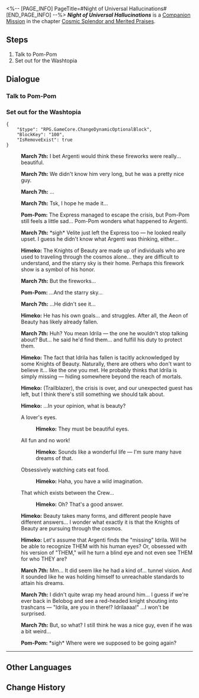 <%-- [PAGE_INFO]
PageTitle=#Night of Universal Hallucinations#
[END_PAGE_INFO] --%>
{{Stub|Dialogue.}}
{{Mission Infobox
|id            = 2000801
|title         = 
|image         = Mission Night of Universal Hallucinations.png{{subst:void|<!--$UPLOAD:<<SpriteOutput/Chronicle/2000801.png>-<Mission Night of Universal Hallucinations.png>-<Fate's Atlas Images>>-->}}
|type          = Companion
|event_name    = 
|chapter       = Cosmic Splendor and Merited Praises
|requirements  = [[Trailblaze Mission]] ''[[Silent Galaxy]]'' completed
|summary       = The Express... got swallowed by the Giant Sting!? All passengers witnessed their own desires in the wing particles of the worm. The mysterious Knight of the Beauty departed after assisting the Crew in resolving the crisis... The grand illusory night, adorned in scarlet, proved to be a fleeting cosmic hymn that faded away once it reached its zenith.<br />On a positive note... the Knight's sidekick Velite remembers his true desire, which was previously obscured by materialism.
|characters    = Himeko; March 7th; Pom-Pom; Trailblazer
|startLocation = [[Astral Express]] - [[Parlor Car]]
|world         = Astral Express
|area          = Parlor Car
|prev          = 
|next          = 
|rewards       = Trailblaze EXP*600; Stellar Jade*100; Traveler's Guide*8; Key of Knowledge*6; "Cosmic Sacrifice for Love"*1 { text = "Cosmic Sacrifice for Love" }; "A Gentleman's Fantasy"*1 { text = "A Gentleman's Fantasy" }; Credit*70,000
}}
'''''Night of Universal Hallucinations''''' is a [[Companion Mission]] in the chapter [[Cosmic Splendor and Merited Praises]].

==Steps==
# Talk to Pom-Pom
# Set out for the Washtopia

<!--
==Gameplay Notes==

--><!--
==Trial Character==

-->
==Dialogue==
{{Stub Dialogue}}
{{Dialogue End}}

===Talk to Pom-Pom{{subst:void|<!--200080102-->}}===
{{Mission Description|type=companion|location=Parlor Car|update|Pom-Pom messages you: The big spring cleaning day aboard the Express is coming really soon! Pom-Pom seems really excited. Go to the Express to check it out once everything's ready.}}
{{Dialogue Start}}

{{Dialogue End}}

===Set out for the Washtopia{{subst:void|<!--200080103-->}}===
{{Mission Description|type=companion|location=Parlor Car|update|Pom-Pom messages you: Turns out there are a whole heap of Washtopias across the universe! Once you're ready, let's go!}}
{{Dialogue Start}}
<pre>{
	"$type": "RPG.GameCore.ChangeDynamicOptionalBlock",
	"BlockKey": "100",
	"IsRemoveExist": true
}</pre>
:{{Black Screen|After some time...}}
:{{A|VO side3 yz mar7th 160.ogg}} '''March 7th:''' I bet Argenti would think these fireworks were really... beautiful.
:{{A|VO side3 yz mar7th 161.ogg}} '''March 7th:''' We didn't know him very long, but he was a pretty nice guy.
:{{A|VO side3 yz mar7th 162.ogg}} '''March 7th:''' ...
:{{A|VO side3 yz mar7th 163.ogg}} '''March 7th:''' Tsk, I hope he made it...
:{{A|VO side3 yz pompom 138.ogg}} '''Pom-Pom:''' The Express managed to escape the crisis, but Pom-Pom still feels a little sad... Pom-Pom wonders what happened to Argenti.
:<!--0.4-second delay-->
:{{A|VO side3 yz mar7th 164.ogg}} '''March 7th:''' *sigh* Velite just left the Express too &mdash; he looked really upset. I guess he didn't know what Argenti was thinking, either...
:{{A|VO side3 yz himeko 118.ogg}} '''Himeko:''' The Knights of Beauty are made up of individuals who are used to traveling through the cosmos alone... they are difficult to understand, and the starry sky is their home. Perhaps this firework show is a symbol of his honor.
:{{A|VO side3 yz mar7th 165.ogg}} '''March 7th:''' But the fireworks...
:{{A|VO side3 yz pompom 139.ogg}} '''Pom-Pom:''' ...And the starry sky...
:{{A|VO side3 yz mar7th 166.ogg}} '''March 7th:''' ...He didn't see it...
:{{A|VO side3 yz himeko 119.ogg}} '''Himeko:''' He has his own goals... and struggles. After all, the Aeon of Beauty has likely already fallen.
:<!--0.3-second delay-->
:{{A|VO side3 yz mar7th 167.ogg}} '''March 7th:''' Huh? You mean Idrila &mdash; the one he wouldn't stop talking about? But... he said he'd find them... and fulfill his duty to protect them.
:{{A|VO side3 yz himeko 120.ogg}} '''Himeko:''' The fact that Idrila has fallen is tacitly acknowledged by some Knights of Beauty. Naturally, there are others who don't want to believe it... like the one you met. He probably thinks that Idrila is simply missing &mdash; hiding somewhere beyond the reach of mortals.
:{{A|VO side3 yz himeko 121 m.ogg}} {{A|VO side3 yz himeko 121 f.ogg}} '''Himeko:''' (Trailblazer), the crisis is over, and our unexpected guest has left, but I think there's still something we should talk about.
:{{A|VO side3 yz himeko 122.ogg}} '''Himeko:''' ...In your opinion, what is beauty?
:{{DIcon|Arrow}} A lover's eyes.
::{{A|VO side3 yz himeko 123.ogg}} '''Himeko:''' They must be beautiful eyes.
:{{DIcon|Arrow}} All fun and no work!
::{{A|VO side3 yz himeko 124.ogg}} '''Himeko:''' Sounds like a wonderful life &mdash; I'm sure many have dreams of that.
:{{DIcon|Arrow}} Obsessively watching cats eat food.
::{{A|VO side3 yz himeko 125.ogg}} '''Himeko:''' Haha, you have a wild imagination.
:{{DIcon|Arrow}} That which exists between the Crew...
::{{A|VO side3 yz himeko 126.ogg}} '''Himeko:''' Oh? That's a good answer.
:{{A|VO side3 yz himeko 127.ogg}} '''Himeko:''' Beauty takes many forms, and different people have different answers... I wonder what exactly it is that the Knights of Beauty are pursuing through the cosmos.
:{{A|VO side3 yz himeko 128.ogg}} '''Himeko:''' Let's assume that Argenti finds the "missing" Idrila. Will he be able to recognize THEM with his human eyes? Or, obsessed with his version of "THEM," will he turn a blind eye and not even see THEM for who THEY are?
:{{A|VO side3 yz mar7th 168.ogg}} '''March 7th:''' Mm... It did seem like he had a kind of... tunnel vision. And it sounded like he was holding himself to unreachable standards to attain his dreams.
:{{A|VO side3 yz mar7th 169.ogg}} '''March 7th:''' I didn't quite wrap my head around him... I guess if we're ever back in Belobog and see a red-headed knight shouting into trashcans &mdash; "Idrila, are you in there!? Idrilaaaa!" ...I won't be surprised.
:{{A|VO side3 yz mar7th 170.ogg}} '''March 7th:''' But, so what? I still think he was a nice guy, even if he was a bit weird...
:{{A|VO side3 yz pompom 140.ogg}} '''Pom-Pom:''' *sigh* Where were we supposed to be going again?
----
{{Dialogue End}}

==Other Languages==
{{Other Languages
|en   = Night of Universal Hallucinations
|zhs  = 宇宙幻觉之夜
|zht  = 宇宙幻覺之夜
|ja   = 宇宙幻覚の夜
|ko   = 우주 환각의 밤
|es   = Noche de alucinaciones universales
|fr   = Nuit des hallucinations cosmiques
|ru   = Ночь космических галлюцинаций
|th   = ค่ำคืนจักรวาลที่ลวงตา
|vi   = Đêm Vũ Trụ Ảo Giác
|de   = Nacht der kosmischen Illusionen
|id   = Malam Halusinasi Alam Semesta
|pt   = Noite das Alucinações Universais
}}

==Change History==
{{Change History|1.5}}
